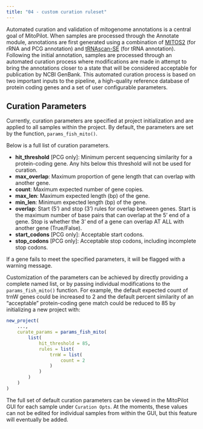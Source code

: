 ```yaml
---
title: "04 - custom curation ruleset"
---
```


Automated curation and validation of mitogenome annotations is a central goal of MitoPilot. When samples are processed through the Annotate module, annotations are first generated using a combination of [MITOS2](https://gitlab.com/Bernt/MITOS) (for rRNA and PCG annotation) and [tRNAscan-SE](https://github.com/UCSC-LoweLab/tRNAscan-SE) (for tRNA annotation). Following the initial annotation, samples are processed through an automated curation process where modifications are made in attempt to bring the annotations closer to a state that will be considered acceptable for publication by NCBI GenBank. This automated curation process is based on two important inputs to the pipeline, a high-quality reference database of protein coding genes and a set of user configurable parameters.

## Curation Parameters

Currently, curation parameters are specified at project initialization and are applied to all samples within the project. By default, the parameters are set by the function, `params_fish_mito()`. 

Below is a full list of curation parameters.

- **hit_threshold** [PCG only]: Minimum percent sequencing similarity for a protein-coding gene. Any hits below this threshold will not be used for curation.
- **max_overlap**: Maximum proportion of gene length that can overlap with another gene.
- **count**: Maximum expected number of gene copies.
- **max_len**: Maximum expected length (bp) of the gene.
- **min_len**: Minimum expected length (bp) of the gene.
- **overlap**: Start (5') and stop (3') rules for overlap between genes. Start is the maximum number of base pairs that can overlap at the 5' end of a gene. Stop is whether the 3' end of a gene can overlap AT ALL with another gene (True/False).
- **start_codons** [PCG only]: Acceptable start codons.
- **stop_codons** [PCG only]: Acceptable stop codons, including incomplete stop codons.

If a gene fails to meet the specified parameters, it will be flagged with a warning message.

Customization of the parameters can be achieved by directly providing a complete named list, or by passing individual modifications to the `params_fish_mito()` function. For example, the default expected count of trnW genes could be increased to 2 and the default percent similarity of an "acceptable" protein-coding gene match could be reduced to 85 by initializing a new project with:

```r
new_project(
    ...,
    curate_params = params_fish_mito(
        list(
            hit_threshold = 85,
            rules = list(
                trnW = list(
                    count = 2
                )
            )
        )
    )
)
```

The full set of default curation parameters can be viewed in the MitoPilot GUI for each sample under `Curation Opts`. At the moments, these values can not be edited for individual samples from within the GUI, but this feature will eventually be added.